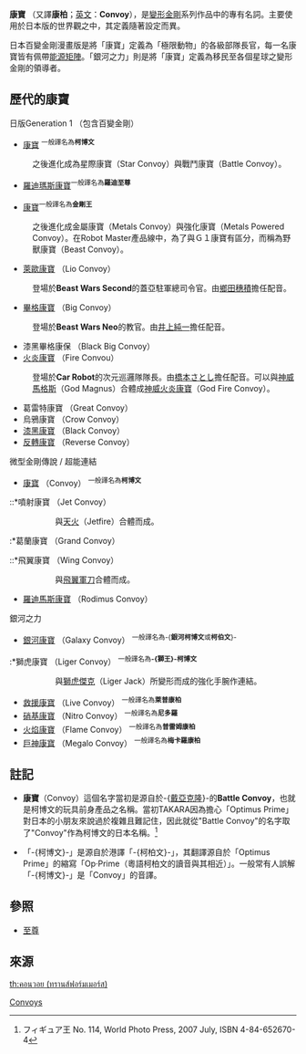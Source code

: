 {{Link style|time=2015-12-11T05:12:21+00:00}}
{{noteTA
|G1=Transformers
}}
{{Otheruses|subject=變形金剛系列的專有名詞|other=其他頁面|康寶}}
<!--本文為方便主題之討論，因此使用「**康寶」作為角色名稱，並在名稱後方附上一般翻名。-->
'''康寶''' （又譯'''康柏'''；[[英文|英文]]：'''Convoy'''），是[[變形金剛|變形金剛]]系列作品中的專有名詞。主要使用於日本版的世界觀之中，其定義隨著設定而異。

日本百變金剛漫畫版是將「康寶」定義為「極限動物」的各級部隊長官，每一名康寶皆有佩帶[[母體_(變形金剛)#能源矩陣|能源矩陣]]。「銀河之力」則是將「康寶」定義為移民至各個星球之變形金剛的領導者。

==歷代的康寶==
;日版Generation 1 （包含百變金剛）
*[[柯博文|康寶]] <sup>一般譯名為'''柯博文'''</sup>
:之後進化成為星際康寶（Star Convoy）與戰鬥康寶（Battle Convoy）。<!--為了區分起見，有時又稱為Ｇ１康寶（G1 Convoy），但這並非正式官方稱呼。-->
*[[熱破|羅迪瑪斯康寶]]<sup>一般譯名為'''羅迪至尊'''</sup>
<!--（這段有點難寫，所以先隱藏起來。）*超級康寶 （Super Convoy）
:麥斯特星對於該星球英雄的稱號。只是這名英雄尚未被選出。-->
*[[金剛王|康寶]]<sup>一般譯名為'''金剛王'''</sup>
:之後進化成金屬康寶（Metals Convoy）與強化康寶（Metals Powered Convoy）。在Robot Master產品線中，為了與Ｇ１康寶有區分，而稱為野獸康寶（Beast Convoy）。
*[[:en:Lio_Convoy|萊歐康寶]] （Lio Convoy）
:登場於'''Beast Wars Second'''的蓋亞駐軍總司令官。由[[鄉田穗積|鄉田穗積]]擔任配音。
*[[:en:Big_Convoy|畢格康寶]] （Big Convoy）
:登場於'''Beast Wars Neo'''的教官。由[[:ja:井上純一|井上純一]]擔任配音。
*漆黑畢格康保 （Black Big Convoy）
*[[:en:Fire_Convoy|火炎康寶]] （Fire Convou）
:登場於'''Car Robot'''的次元巡邏隊隊長。由[[:ja:橋本さとし|橋本さとし]]擔任配音。可以與[[:en:God_Magnus|神威馬格斯]]（God Magnus）合體成[[:en:God_Fire_Convoy|神威火炎康寶]]（God Fire Convoy）。
*葛雷特康寶 （Great Convoy）
*烏鴉康寶 （Crow Convoy）
*[[:en:Scourge_（Transformers）#Transformers:_Robots_In_Disguise|漆黑康寶]] （Black Convoy）
*[[:en:Reverse_Convoy|反轉康寶]] （Reverse Convoy）

;微型金剛傳說 / 超能連結
*[[:en:Optimus_Prime_（Armada）|康寶]] （Convoy） <sup>一般譯名為'''柯博文'''</sup>
::*噴射康寶 （Jet Convoy）
:::與[[:en:Jetfire#Transformers:_Armada|天火]]（Jetfire）合體而成。
::*巨砲康寶 （Magna Convoy）
:::與-{[[:en:Overload_（Transformers）#Transformers:_Armada|馬格斯]]}-（Ultra Magnus）合體而成。
:::*巨砲噴射康寶 （Magna Jet Convoy）
:::::與天火和馬格斯合體而成。
:*葛蘭康寶 （Grand Convoy）
::*飛翼康寶 （Wing Convoy）
:::與[[:en:Wing_Saber#Transformers:_Energon|飛翼軍刀]]合體而成。
::*奧米加康寶 （Omega Convoy）
:::與[[:en:Omega_Supreme#Transformers:_Energon|賢神奧米加]]合體而成。

*[[:en:Rodimus#Transformers:_Energon|羅迪馬斯康寶]] （Rodimus Convoy）


;銀河之力
*[[:en:Optimus_Prime_（Unicron_Trilogy）#Transformers:_Cybertron|銀河康寶]] （Galaxy Convoy） <sup>一般譯名為-{'''銀河柯博文'''或'''柯伯文'''}-</sup>
:*獅虎康寶 （Liger Convoy） <sup>一般譯名為'''-{獅王}-柯博文'''</sup>
::與[[:en:Leobreaker|獅虎傑克]]（Liger Jack）所變形而成的強化手腕作連結。
:*音速康寶 （Sonic Convoy） <sup>一般譯名為'''音速柯博文'''</sup>
::與[[:en:Wing_Saber#Transformers:_Cybertron|音速轟炸機]]（Sonic Bomber）所變形而成的裝甲作連結。
*[[:en:Live_Convoy|救援康寶]] （Live Convoy） <sup>一般譯名為'''萊普康柏'''</sup>
*[[:en:Nitro_Convoy|硝基康寶]] （Nitro Convoy） <sup>一般譯名為'''尼多羅'''</sup>
*[[:en:Flame_Convoy|火焰康寶]] （Flame Convoy） <sup>一般譯名為'''普雷姆康柏'''</sup>
*[[:en:Megalo_Convoy|巨神康寶]] （Megalo Convoy） <sup>一般譯名為'''梅卡羅康柏'''</sup>

==註記==
*'''康寶'''（Convoy）這個名字當初是源自於-{[[:ja:ダイアクロン|戴亞克隆]]}-的'''Battle Convoy'''，也就是柯博文的玩具前身產品之名稱。當初TAKARA因為擔心「Optimus Prime」對日本的小朋友來說過於複雜且難記住，因此就從"Battle Convoy"的名字取了"Convoy"作為柯博文的日本名稱。<ref>フィギュア王 No. 114, World Photo Press, 2007 July, ISBN 4-84-652670-4</ref>

*「-{柯博文}-」是源自於港譯「-{柯柏文}-」，其翻譯源自於「Optimus Prime」的縮寫「Op‧Prime（粵語柯柏文的讀音與其相近）」。一般常有人誤解「-{柯博文}-」是「Convoy」的音譯。

==參照==
*[[至尊|至尊]]

==來源==
{{reflist}}

{{DEFAULTSORT:Convoy}}

[[Category:_Convoys|Convoys]]

[[th:คอนวอย_(ทรานส์ฟอร์มเมอร์ส)|th:คอนวอย (ทรานส์ฟอร์มเมอร์ส)]]
